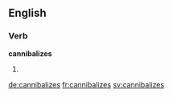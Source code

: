 ==English==

===Verb===
'''cannibalizes'''

# {{third-person singular of|cannibalize}}

[[de:cannibalizes]]
[[fr:cannibalizes]]
[[sv:cannibalizes]]